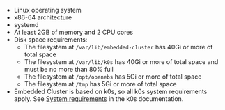 * Linux operating system
* x86-64 architecture
* systemd
* At least 2GB of memory and 2 CPU cores
* Disk space requirements:
  * The filesystem at `/var/lib/embedded-cluster` has 40Gi or more of total space
  * The filesystem at `/var/lib/k0s` has 40Gi or more of total space and must be no more than 80% full
  * The filesystem at `/opt/openebs` has 5Gi or more of total space
  * The filesystem at `/tmp` has 5Gi or more of total space
* Embedded Cluster is based on k0s, so all k0s system requirements apply. See [System requirements](https://docs.k0sproject.io/stable/system-requirements/) in the k0s documentation.